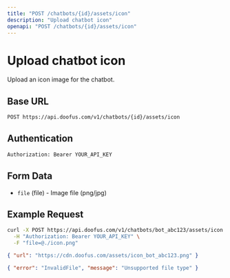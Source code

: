 ```yaml
---
title: "POST /chatbots/{id}/assets/icon"
description: "Upload chatbot icon"
openapi: "POST /chatbots/{id}/assets/icon"
---
```


# Upload chatbot icon

Upload an icon image for the chatbot.

## Base URL

```bash
POST https://api.doofus.com/v1/chatbots/{id}/assets/icon
```

## Authentication

```bash
Authorization: Bearer YOUR_API_KEY
```

## Form Data

- `file` (file) - Image file (png/jpg)

## Example Request

```bash
curl -X POST https://api.doofus.com/v1/chatbots/bot_abc123/assets/icon \
  -H "Authorization: Bearer YOUR_API_KEY" \
  -F "file=@./icon.png"
```

```json Response (201)
{ "url": "https://cdn.doofus.com/assets/icon_bot_abc123.png" }
```

```json Response (400)
{ "error": "InvalidFile", "message": "Unsupported file type" }
```
